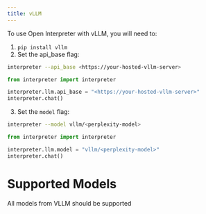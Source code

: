 ---
title: vLLM
---

To use Open Interpreter with vLLM, you will need to:

1. `pip install vllm`
2. Set the api_base flag:

<CodeGroup>

```bash Terminal
interpreter --api_base <https://your-hosted-vllm-server>
```

```python Python
from interpreter import interpreter

interpreter.llm.api_base = "<https://your-hosted-vllm-server>"
interpreter.chat()
```

</CodeGroup>

3. Set the `model` flag:

<CodeGroup>

```bash Terminal
interpreter --model vllm/<perplexity-model>
```

```python Python
from interpreter import interpreter

interpreter.llm.model = "vllm/<perplexity-model>"
interpreter.chat()
```

</CodeGroup>

# Supported Models

All models from VLLM should be supported
